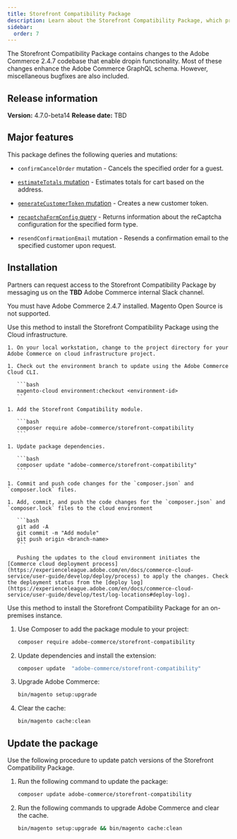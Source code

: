 ```yaml
---
title: Storefront Compatibility Package
description: Learn about the Storefront Compatibility Package, which provides GraphQL enhancements available to your Storefront.
sidebar:
  order: 7
---
```




The Storefront Compatibility Package contains changes to the Adobe Commerce 2.4.7 codebase that enable dropin functionality. Most of these changes enhance the Adobe Commerce GraphQL schema. However, miscellaneous bugfixes are also included.

## Release information

**Version:** 4.7.0-beta14
**Release date:** TBD

## Major features

This package defines the following queries and mutations:

* `confirmCancelOrder` mutation - Cancels the specified order for a guest.

* [`estimateTotals` mutation](https://developer.adobe.com/commerce/webapi/graphql/schema/cart/mutations/estimate-totals/) - Estimates totals for cart based on the address.

* [`generateCustomerToken` mutation](https://developer.adobe.com/commerce/webapi/graphql/schema/customer/mutations/generate-token/) - Creates a new customer token.

* [`recaptchaFormConfig` query](https://developer.adobe.com/commerce/webapi/graphql/schema/store/queries/recaptcha-form-config/) - Returns information about the reCaptcha configuration for the specified form type.

* `resendConfirmationEmail` mutation - Resends a confirmation email to the specified customer upon request.

## Installation

Partners can request access to the Storefront Compatibility Package by messaging us on the **TBD** Adobe Commerce internal Slack channel.

You must have Adobe Commerce 2.4.7 installed. Magento Open Source is not supported.

<Tabs>
  <TabItem label="Cloud infrastructure">

  Use this method to install the Storefront Compatibility Package using the Cloud infrastructure.

    1. On your local workstation, change to the project directory for your Adobe Commerce on cloud infrastructure project.
      
    1. Check out the environment branch to update using the Adobe Commerce Cloud CLI.
    
       ```bash
       magento-cloud environment:checkout <environment-id>
       ```
        
    1. Add the Storefront Compatibility module.

       ```bash
       composer require adobe-commerce/storefront-compatibility
       ```
       
    1. Update package dependencies.
    
       ```bash
       composer update "adobe-commerce/storefront-compatibility"
       ```
       
    1. Commit and push code changes for the `composer.json` and `composer.lock` files.
    
    1. Add, commit, and push the code changes for the `composer.json` and `composer.lock` files to the cloud environment
    
       ```bash
       git add -A
       git commit -m "Add module"
       git push origin <branch-name>
       ```
       
       Pushing the updates to the cloud environment initiates the [Commerce cloud deployment process](https://experienceleague.adobe.com/en/docs/commerce-cloud-service/user-guide/develop/deploy/process) to apply the changes. Check the deployment status from the [deploy log](https://experienceleague.adobe.com/en/docs/commerce-cloud-service/user-guide/develop/test/log-locations#deploy-log).

  </TabItem>
  
  <TabItem label="On premises">

  Use this method to install the Storefront Compatibility Package for an on-premises instance.

1. Use Composer to add the package module to your project:

   ```bash
   composer require adobe-commerce/storefront-compatibility
   ```

1. Update dependencies and install the extension:

   ```bash
   composer update  "adobe-commerce/storefront-compatibility"
   ```

1. Upgrade Adobe Commerce:

   ```bash
   bin/magento setup:upgrade
   ```

1. Clear the cache:

   ```bash
   bin/magento cache:clean
   ```

  </TabItem>

</Tabs>

## Update the package

Use the following procedure to update patch versions of the Storefront Compatibility Package.

1. Run the following command to update the package:

   ```bash
   composer update adobe-commerce/storefront-compatibility
   ```

1. Run the following commands to upgrade Adobe Commerce and clear the cache.

   ```bash
   bin/magento setup:upgrade && bin/magento cache:clean
   ```
